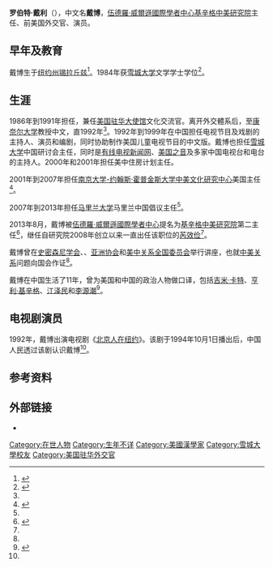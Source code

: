 {{Infobox person
| name = 戴博<br/>Robert Daly
| education = [[雪城大學|雪城大學]]（学士，1984年）
| occupation = [[基辛格中美研究院|基辛格中美研究院]]主任
}}

'''罗伯特·戴利'''（{{lang-en|Robert Daly}}），中文名'''戴博'''，[[伍德羅·威爾遜國際學者中心|伍德羅·威爾遜國際學者中心]][[基辛格中美研究院|基辛格中美研究院]]主任、前美国外交官、演员。

==早年及教育==
戴博生于[[纽约州|纽约州]][[锡拉丘兹_(纽约州)|锡拉丘兹]]<ref name="China">{{cite web|title=Robert Daly: Many of his paths lead to China|url=http://usa.chinadaily.com.cn/epaper/2014-12/19/content_19125368.htm|date=2014-12-19|publisher=China Daily USA|accessdate=2017-09-16|archive-url=https://web.archive.org/web/20170903003653/http://usa.chinadaily.com.cn/epaper/2014-12/19/content_19125368.htm|archive-date=2017-09-03|dead-url=no}}</ref>。1984年获[[雪城大学|雪城大学]]文学学士学位<ref>{{cite web|title=JHU SAIS Names New American Co-Director of Hopkins-Nanjing Center|url=https://www.sais-jhu.edu/news-and-events/for-the-press/press-releases/jhu-sais-names-new-american-co-director-hopkins-nanji-1|date=2001-06-18|publisher=Johns Hopkins University|accessdate=2017-09-16|archive-url=https://web.archive.org/web/20170916182942/https://www.sais-jhu.edu/news-and-events/for-the-press/press-releases/jhu-sais-names-new-american-co-director-hopkins-nanji-1|archive-date=2017-09-16|dead-url=no}}</ref>。

==生涯==
1986年到1991年担任{{le|外务官|Foreign Service Officer}}，兼任[[美国驻华大使馆|美国驻华大使馆]]文化交流官。离开外交體系后，至[[康奈尔大学|康奈尔大学]]教授中文，直1992年<ref name="China" />。1992年到1999年在中国担任电视节目及戏剧的主持人、演员和编剧，同时协助制作美国儿童电视节目的中文版。戴博也担任[[雪城大学|雪城大学]]中国研讨会主任，同时是[[有线电视新闻网|有线电视新闻网]]、[[美国之音|美国之音]]及多家中国电视台和电台的主持人。2000年和2001年担任美中住房计划主任。

2001年到2007年担任[[南京大学-约翰斯·霍普金斯大学中美文化研究中心|南京大学-约翰斯·霍普金斯大学中美文化研究中心]]美国主任<ref name="Appointed">{{cite web|title=Robert Daly Appointed to Head Wilson Center Kissinger Institute on China and the United States|url=https://www.wilsoncenter.org/article/robert-daly-appointed-to-head-wilson-center-kissinger-institute-china-and-the-united-states|date=2013-08-26|publisher=Wilson Center|accessdate=2017-09-16|archive-url=https://web.archive.org/web/20170916225240/https://www.wilsoncenter.org/article/robert-daly-appointed-to-head-wilson-center-kissinger-institute-china-and-the-united-states|archive-date=2017-09-16|dead-url=no}}</ref>。

2007年到2013年担任[[马里兰大学|马里兰大学]]马里兰中国倡议主任<ref name="China" />。

2013年8月，戴博被[[伍德羅·威爾遜國際學者中心|伍德羅·威爾遜國際學者中心]]提名为[[基辛格中美研究院|基辛格中美研究院]]第二主任<ref name="Wilson">{{cite web|title=Robert Daly|url=https://www.wilsoncenter.org/person/robert-daly|publisher=Wilson Center|accessdate=2017-09-16|archive-url=https://web.archive.org/web/20170705163617/https://www.wilsoncenter.org/person/robert-daly|archive-date=2017-07-05|dead-url=no}}</ref>，继任自研究院2008年创立以来一直出任该职位的[[芮效俭|芮效俭]]<ref name="Appointed" />。

戴博曾在[[史密森尼学会|史密森尼学会]]、{{le|东西方研究中心|East–West Center}}、[[亚洲协会|亚洲协会]]和[[美中关系全国委员会|美中关系全国委员会]]举行讲座，也就[[中美关系|中美关系]]问题向国会作证<ref name="Wilson" />。

戴博在中国生活了11年，曾为美国和中国的政治人物做口译，包括[[吉米·卡特|吉米·卡特]]、[[亨利·基辛格|亨利·基辛格]]、[[江泽民|江泽民]]和[[李源潮|李源潮]]<ref name="Challenge">{{cite web|title=U.S.-China Policy: Ignoring the Strategic Challenge|url=https://globalmaryland.umd.edu/sites/default/files/U.S.-China%20Policy%202017.pdf|date=2017-04-24|publisher=UMD Department of Government and Politics|accessdate=2017-09-16|archive-url=https://web.archive.org/web/20170916183425/https://globalmaryland.umd.edu/sites/default/files/U.S.-China%20Policy%202017.pdf|archive-date=2017-09-16|dead-url=no}}</ref>。

==电视剧演员==
1992年，戴博出演电视剧《[[北京人在纽约|北京人在纽约]]》。该剧于1994年10月1日播出后，中国人民透过该剧认识戴博<ref name="China" />。

==参考资料==
{{reflist}}

==外部链接==
*{{C-SPAN|Robert Daly}}

{{DEFAULTSORT:Daly, Robert}}
[[Category:在世人物|Category:在世人物]]
[[Category:生年不详|Category:生年不详]]
[[Category:美國漢學家|Category:美國漢學家]]
[[Category:雪城大學校友|Category:雪城大學校友]]
[[Category:美国驻华外交官|Category:美国驻华外交官]]